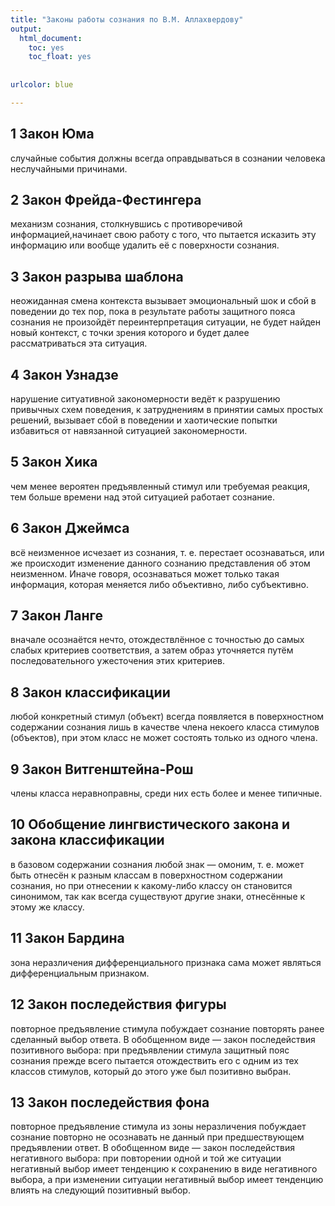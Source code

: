 ---
title: "Законы работы сознания по В.М. Аллахвердову"
output:
  html_document:
    toc: yes
    toc_float: yes
  
    
urlcolor: blue

---

## 1	Закон Юма 

cлучайные события должны всегда оправдываться в сознании человека неслучайными причинами.	

## 2	Закон Фрейда-Фестингера

механизм сознания, столкнувшись с противоречивой информацией,начинает свою работу с того, что пытается исказить эту информацию или вообще удалить её с поверхности сознания.	


## 3	Закон разрыва шаблона

неожиданная смена контекста вызывает эмоциональный шок и сбой в поведении до тех пор, пока в результате работы защитного пояса сознания не произойдёт переинтерпретация ситуации, не будет найден новый контекст, с точки зрения которого и будет далее рассматриваться эта ситуация.	


## 4	Закон Узнадзе	

нарушение ситуативной закономерности ведёт к разрушению привычных схем поведения, к затруднениям в принятии самых простых решений, вызывает сбой в поведении и хаотические попытки избавиться от навязанной ситуацией закономерности.	


## 5	Закон Хика

чем менее вероятен предъявленный стимул или требуемая реакция, тем больше времени над этой ситуацией работает сознание.	


## 6	Закон Джеймса

всё неизменное исчезает из сознания, т. е. перестает осознаваться, или же происходит изменение данного сознанию представления об этом неизменном. Иначе говоря, осознаваться может только такая информация, которая меняется либо объективно, либо субъективно.	


## 7	Закон Ланге

вначале осознаётся нечто, отождествлённое с точностью до самых слабых критериев соответствия, а затем образ уточняется путём последовательного ужесточения этих критериев.	


## 8	Закон классификации

любой конкретный стимул (объект) всегда появляется в поверхностном содержании сознания лишь в качестве члена некоего класса стимулов (объектов), при этом класс не может состоять только из одного члена.	


## 9	Закон Витгенштейна-Рош

члены класса неравноправны, среди них есть более и менее типичные.	


## 10	Обобщение лингвистического закона и закона классификации

в базовом содержании сознания любой знак — омоним, т. е. может быть отнесён к разным классам в поверхностном содержании сознания, но при отнесении к какому-либо классу он становится синонимом, так как всегда существуют другие знаки, отнесённые к этому же классу.	


## 11	Закон Бардина

зона неразличения дифференциального признака сама может являться дифференциальным признаком.	


## 12	Закон последействия фигуры

повторное предъявление стимула побуждает сознание повторять ранее сделанный выбор ответа. В обобщенном виде — закон последействия позитивного выбора: при предъявлении стимула защитный пояс сознания прежде всего пытается отождествить его с одним из тех классов стимулов, который до этого уже был позитивно выбран.	


## 13	Закон последействия фона

повторное предъявление стимула из зоны неразличения побуждает сознание повторно не осознавать не данный при предшествующем предъявлении ответ. В обобщенном виде — закон последействия негативного выбора: при повторении одной и той же ситуации негативный выбор имеет тенденцию к сохранению в виде негативного выбора, а при изменении ситуации негативный выбор имеет тенденцию влиять на следующий позитивный выбор.	
